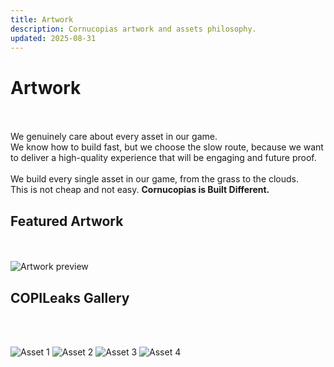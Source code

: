 ```yaml
---
title: Artwork
description: Cornucopias artwork and assets philosophy.
updated: 2025-08-31
---
```


# Artwork
<br /><br />
We genuinely care about every asset in our game.  
We know how to build fast, but we choose the slow route, because we want to deliver a high-quality experience that will be engaging and future proof.
<br /><br />
We build every single asset in our game, from the grass to the clouds.  
This is not cheap and not easy. **Cornucopias is Built Different.**


## Featured Artwork
<br /><br />
![Artwork preview](/artwork/image.png)


## COPILeaks Gallery
<br /><br />
<div class="gallery-stack">
  <img src="/artwork/1.png" alt="Asset 1" />
  <img src="/artwork/2.png" alt="Asset 2" />
  <img src="/artwork/3.png" alt="Asset 3" />
  <img src="/artwork/4.png" alt="Asset 4" />
</div>
